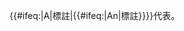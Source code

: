 <includeonly><span class="citation wikicite" id="{{anchorencode:endnote_{{{1}}}}}">{{#ifeq:{{{article|}}}|A|標註|{{#ifeq:{{{article|}}}|An|標註}}}}<sup>{{{2|}}}</sup>代表{{{3|}}}。</span></includeonly><noinclude>
{{documentation|content='''Do not use this template directly. Use the syntax at [[Template:Cast indicator#Syntax]] instead.'''}}
</noinclude>